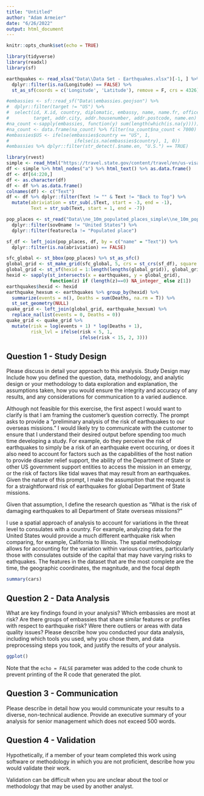 ```yaml
---
title: "Untitled"
author: "Adam Armeier"
date: "6/26/2022"
output: html_document
---
```


```r
knitr::opts_chunk$set(echo = TRUE)

library(tidyverse)
library(readxl)
library(sf)

earthquakes <- read_xlsx("Data\\Data Set - Earthquakes.xlsx")[-1, ] %>% 
  dplyr::filter(is.na(Longitude) == FALSE) %>% 
  st_as_sf(coords = c('Longitude', 'Latitude'), remove = F, crs = 4326)

#embassies <- sf::read_sf("Data\\embassies.geojson") %>% 
#  dplyr::filter(target != "US") %>% 
#  select(id, X.id, country, diplomatic, embassy, name, name.fr, office,
#         target, addr.city, addr.housenumber, addr.postcode, name.en)
#na_count <-sapply(embassies, function(y) sum(length(which(is.na(y)))))
#na_count <- data.frame(na_count) %>% filter(na_count$na_count < 7000)
#embassies$US <- ifelse(embassies$country == "US", 1, 
#                        ifelse(is.na(embassies$country), 1, 0))
#embassies %>% dplyr::filter(str_detect(.$name.en, "U.S.") == TRUE)

library(rvest)
simple <- read_html("https://travel.state.gov/content/travel/en/us-visas/visa-information-resources/list-of-posts.html")
df <- simple %>% html_nodes("a") %>% html_text() %>% as.data.frame()
df <- df[64:220,]
df <- as.character(df)
df <- df %>% as.data.frame()
colnames(df) <- c("Text")
df <- df %>% dplyr::filter(Text != "" & Text != "Back to Top") %>% 
  mutate(abriviation = str_sub(.$Text, start = -3, end = -1),
         Text = str_sub(Text, start = 1, end = -7))

pop_places <- st_read("Data\\ne_10m_populated_places_simple\\ne_10m_populated_places_simple.shp", crs=4326) %>%
  dplyr::filter(sov0name != "United States") %>% 
  dplyr::filter(featurecla != "Populated place")

sf_df <- left_join(pop_places, df, by = c("name" = "Text")) %>% 
  dplyr::filter(is.na(abriviation) == FALSE)

sfc_global <- st_bbox(pop_places) %>% st_as_sfc()
global_grid <- st_make_grid(sfc_global, 5, crs = st_crs(sf_df), square = F)
global_grid <- st_sf(hexid = 1:length(lengths(global_grid)), global_grid)
hexid <- sapply(st_intersects(x = earthquakes, y = global_grid), 
                function(z) if (length(z)==0) NA_integer_ else z[1])
earthquakes$hexid <- hexid
earthquake_hexsum <- earthquakes %>% group_by(hexid) %>% 
  summarize(events = n(), Deaths = sum(Deaths, na.rm = T)) %>% 
  st_set_geometry(NULL)
quake_grid <- left_join(global_grid, earthquake_hexsum) %>% 
  replace_na(list(events = 0, Deaths = 0))
quake_grid <- quake_grid %>% 
  mutate(risk = log(events + 1) * log(Deaths + 1),
         risk_lvl = ifelse(risk < 5, 1,
                           ifelse(risk < 15, 2, 3)))
```

## Question 1 - Study Design

Please discuss in detail your approach to this analysis.  Study Design may Include how you defined the question, data, methodology, and analytic design or your methodology to data exploration and explanation, the assumptions taken, how you would ensure the integrity and accuracy of any results, and any considerations for communication to a varied audience. 

Although not feasible for this exercise, the first aspect I would want to clarify is that I am framing the customer's question correctly. The prompt asks to provide a "preliminary analysis of the risk of earthquakes to our overseas missions." I would likely try to communicate with the customer to ensure that I understand their desired output before spending too much time developing a study. For example, do they perceive the risk of earthquakes to simply be a risk of an earthquake event occuring, or does it also need to account for factors such as the capabilities of the host nation to provide  disaster relief support, the ability of the Department of State or other US government support entities to access the mission in an emergy, or the risk of factors like tidal waves that may result from an earthquakes. Given the nature of this prompt, I make the assumpiton that the request is for a straightforward risk of earthquakes for global Department of State missions. 

Given that assumption, I define the research question as "What is the risk of damaging earthquakes to all Department of State overseas missions?" 

I use a spatial approach of analysis to account for variations in the threat level to consulates with a country. For example, analyzing data for the United States would provide a much different earthquake risk when comparing, for example, California to Illinois. The spatial methodology allows for accounting for the variation within various countries, particularly those with consulates outside of the capital that may have varying risks to eathquakes. The features in the dataset that are the most complete are the time, the geographic coordinates, the magnitude, and the focal depth

```r
summary(cars)
```

## Question 2 - Data Analysis

What are key findings found in your analysis? Which embassies are most at risk? Are there groups of embassies that share similar features or profiles with respect to earthquake risk? Were there outliers or areas with data quality issues? Please describe how you conducted your data analysis, including which tools you used, why you chose them, and data preprocessing steps you took, and justify the results of your analysis.   



```r
ggplot()
```

Note that the `echo = FALSE` parameter was added to the code chunk to prevent printing of the R code that generated the plot.

## Question 3 - Communication

Please describe in detail how you would communicate your results to a diverse, non-technical audience. Provide an executive summary of your analysis for senior management which does not exceed 500 words. 



## Question 4 - Validation

Hypothetically, if a member of your team completed this work using software or methodology in which you are not proficient, describe how you would validate their work. 

Validation can be difficult when you are unclear about the tool or methodology that may be used by another analyst.
